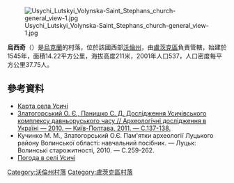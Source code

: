 [[Image:Usychi_Lutskyi_Volynska-Saint_Stephans_church-general_view-1.jpg|right]]

'''烏西奇'''（{{lang-uk|'''Усичі'''}}）是[[烏克蘭|烏克蘭]]的村落，位於該國西部[[沃倫州|沃倫州]]，由[[盧茨克區|盧茨克區]]負責管轄，始建於1545年，面積14.22平方公里，海拔高度211米，2001年人口537，人口密度每平方公里37.75人。

{{coord|50|45|15|N|25|4|36|E|scale:30000|display=title}}

==參考資料==
*[http://maps.visicom.ua/ua/?c/25.0741:50.7580:15/m/25.0035:50.7631/ Карта села Усичі]{{dead link|date=2018年3月 |bot=InternetArchiveBot |fix-attempted=yes }}
* [http://vf-ndc-oasu.ucoz.ru/publ/doslidzhennja_usichivskogo_kompleksu_davnoruskogo_chasu/10-1-0-145  Златогорський О. Є., Панишко С. Д. Дослідження Усичівського комплексу давньоруського часу // Археологічні дослідження в Україні — 2010. — Київ-Полтава, 2011. — С.137-138.]
* Кучинко М. М., Златогорський О.Є. Пам'ятки археології Луцького району Волинської області: навчальний посібник. — Луцьк: Волинські старожитності, 2010. — С.259-262.
* [http://weather.in.ua/ua/volynskaja/26943 Погода в селі Усичі] {{Wayback|url=http://weather.in.ua/ua/volynskaja/26943 |date=20111219102451 }}

[[Category:沃倫州村落|Category:沃倫州村落]]
[[Category:盧茨克區村落|Category:盧茨克區村落]]


{{Volyn-geo-stub}}